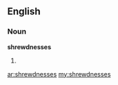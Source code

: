 ==English==

===Noun===
'''shrewdnesses'''

# {{plural of|[[shrewdness]]}}

[[ar:shrewdnesses]]
[[my:shrewdnesses]]